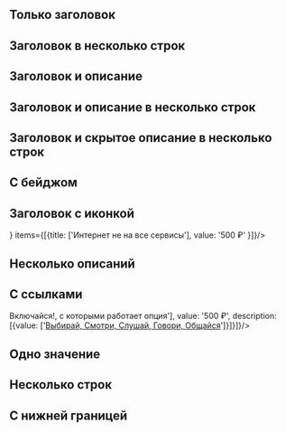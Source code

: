 
## Только заголовок

<Playground>
    <Property items={[{title: ['Звонки на все номера России'], value: '500 ₽' }]}/>
</Playground>

## Заголовок в несколько строк

<Playground>
    <Property items={[{title: ['Детализация в салонах МегаФона', 'Оплачивается каждый день заказанной детализации.'], value: '2ГБ' }]}/>
</Playground>

## Заголовок и описание

<Playground>
    <Property items={[{title: ['Интернет не на все сервисы'], description: [{value: ['Boom, Yandex.Музыка, Zvooq, ВКонтакте Музыка']}] }]}/>
</Playground>

## Заголовок и описание в несколько строк

<Playground>
    <Property items={[{title: ['Интернет не на все сервисы'], description: [{value: ['Boom, Yandex.Музыка, Zvooq, ВКонтакте Музыка', 'Google Play Music, Apple Music, онлайн радио.']}], value: '500 ₽' }]}/>
</Playground>

## Заголовок и скрытое описание в несколько строк

<Playground>
    <Property items={[{title: ['Музыкальные сервисы'], description: [{value: ['Звонки на местные городские номера, когда вы находитесь дома,', 'оплачиваются отдельно.'], isCollapsible: true}], value: '500 ₽' }]}/>
</Playground>

## С бейджом

<Playground>
    <Property badge={'Акция'} items={[{title: ['Звонки на все номера России'], value: '500 ₽' }]}/>
</Playground>

## Заголовок c иконкой

<Playground>
    <Property icon={<WiFi style={{ display: 'block', fill: '#00B956' }} />} items={[{title: ['Интернет не на все сервисы'], value: '500 ₽' }]}/>
</Playground>

## Несколько описаний

<Playground>
    <Property items={[{title: ['Доп звонки'], value: '500Р', description: [{value: ['После израсходования пакета минут звонки на номера МегаФона России предоставляются безлимитно.']}, {value: ['Звонки на местные городские номера, когда вы находитесь дома, оплачиваются отдельно.'], isCollapsible: true}]}]}/>
</Playground>

## С ссылками

<Playground>
    <Property items={[{title: ['Тарифы <a href="https://moscow.megafon.ru">Включайся!</a>, с которыми работает опция'], value: '500 ₽', description: [{value: ['<a href="https://moscow.megafon.ru">Выбирай, Смотри, Слушай, Говори, Общайся</a>']}]}]}/>
</Playground>

## Одно значение

<Playground>
    <Property mergedValue='500 ₽' items={[{title: ['Музыкальные сервисы'], description: [{value: ['Boom, Yandex.Музыка, Zvooq, ВКонтакте Музыка,  Google Play Music, Apple Music, онлайн радио.']}], value: 'value'}, {title: ['Интернет не на все сервисы'], description: [{value: ['Звонки на местные городские номера, когда вы находитесь дома,', 'оплачиваются отдельно.']}] }]}/>
</Playground>

## Несколько строк

<Playground>
    <Property multirow items={[{title: ['Абонентская плата:']}, {value: '500 ₽', description: [{value: ['Звонки на все номера России']}]}, {value: '500 ₽', description: [{value: ['Звонки на все номера России']}]}, {value: '500 ₽', description: [{value: ['Звонки на все номера России']}]}]}/>
</Playground>

## С нижней границей

<Playground>
    <Property items={[{title: ['Звонки на все номера России'], value: '500 ₽'}]} borderBottom/>
</Playground>

